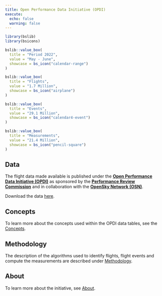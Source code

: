 ```yaml
---
title: Open Performance Data Initiative (OPDI)
execute:
  echo: false
  warning: false
---
```


```r
library(bslib)
library(bsicons)
```

::: {layout-ncol=4}
```r
bslib::value_box(
  title = "Period 2022",
  value = "May - June",
  showcase = bs_icon("calendar-range")
)
```

```r
bslib::value_box(
  title = "Flights",
  value = "1.7 Million",
  showcase = bs_icon("airplane")
)
```

```r
bslib::value_box(
  title = "Events",
  value = "29.1 Million",
  showcase = bs_icon("calendar4-event")
)
```

```r
bslib::value_box(
  title = "Measurements",
  value = "21.4 Million",
  showcase = bs_icon("pencil-square")
)
```
:::

## Data

The flight data made available is published under the **[Open Performance Data Initiative (OPDI)](https://www.opdi.aero/)** as sponsored by
the **[Performance Review Commission](https://ansperformance.eu/about/prc/)** and in collaboration with the **[OpenSky Network (OSN)](https://opensky-network.org/)**. 

Download the data [here](https://opdi.aero/data).

## Concepts

To learn more about the concepts used within the OPDI data tables, see the [Concepts](https://opdi.aero/concepts).

## Methodology
The description of the algorithms used to identify flights, flight events and compute the measurements are described under [Methodology](https://opdi.aero/concepts).

## About

To learn more about the initiative, see [About](https://opdi.aero/concepts).
